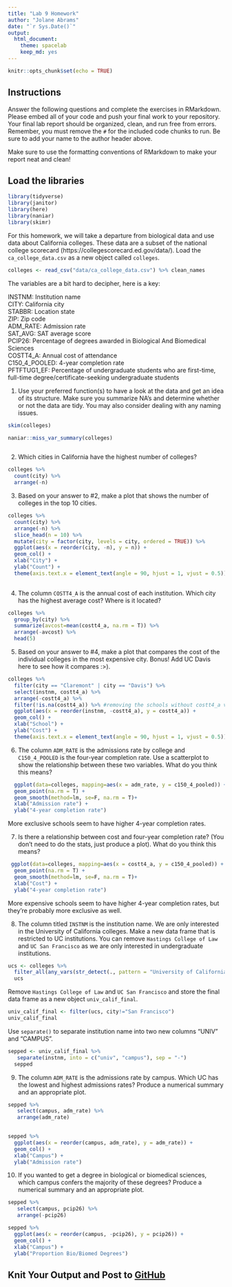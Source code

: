 ```yaml
---
title: "Lab 9 Homework"
author: "Jolane Abrams"
date: "`r Sys.Date()`"
output:
  html_document: 
    theme: spacelab
    keep_md: yes
---
```


```r
knitr::opts_chunk$set(echo = TRUE)
```

## Instructions
Answer the following questions and complete the exercises in RMarkdown. Please embed all of your code and push your final work to your repository. Your final lab report should be organized, clean, and run free from errors. Remember, you must remove the `#` for the included code chunks to run. Be sure to add your name to the author header above.  

Make sure to use the formatting conventions of RMarkdown to make your report neat and clean!  

## Load the libraries
```r
library(tidyverse)
library(janitor)
library(here)
library(naniar)
library(skimr)
``` 

For this homework, we will take a departure from biological data and use data about California colleges. These data are a subset of the national college scorecard (https://collegescorecard.ed.gov/data/). Load the `ca_college_data.csv` as a new object called `colleges`.
```r
colleges <- read_csv("data/ca_college_data.csv") %>% clean_names
```

The variables are a bit hard to decipher, here is a key:  

INSTNM: Institution name  
CITY: California city  
STABBR: Location state  
ZIP: Zip code  
ADM_RATE: Admission rate  
SAT_AVG: SAT average score  
PCIP26: Percentage of degrees awarded in Biological And Biomedical Sciences  
COSTT4_A: Annual cost of attendance  
C150_4_POOLED: 4-year completion rate  
PFTFTUG1_EF: Percentage of undergraduate students who are first-time, full-time degree/certificate-seeking undergraduate students  

1. Use your preferred function(s) to have a look at the data and get an idea of its structure. Make sure you summarize NA's and determine whether or not the data are tidy. You may also consider dealing with any naming issues.
```r
skim(colleges)
```

```r
naniar::miss_var_summary(colleges)
```

```r

```

2. Which cities in California have the highest number of colleges?
```r
colleges %>% 
  count(city) %>% 
  arrange(-n)
```

3. Based on your answer to #2, make a plot that shows the number of colleges in the top 10 cities.
```r
colleges %>% 
  count(city) %>% 
  arrange(-n) %>% 
  slice_head(n = 10) %>% 
  mutate(city = factor(city, levels = city, ordered = TRUE)) %>% 
  ggplot(aes(x = reorder(city, -n), y = n)) +
  geom_col() +
  xlab("City") +
  ylab("Count") +
  theme(axis.text.x = element_text(angle = 90, hjust = 1, vjust = 0.5))
  
```

4. The column `COSTT4_A` is the annual cost of each institution. Which city has the highest average cost? Where is it located?
```r
colleges %>%
  group_by(city) %>% 
  summarize(avcost=mean(costt4_a, na.rm = T)) %>% 
  arrange(-avcost) %>% 
  head(5)
```

5. Based on your answer to #4, make a plot that compares the cost of the individual colleges in the most expensive city. Bonus! Add UC Davis here to see how it compares :>).

```r
colleges %>% 
  filter(city == "Claremont" | city == "Davis") %>%
  select(instnm, costt4_a) %>% 
  arrange(-costt4_a) %>%
  filter(!is.na(costt4_a)) %>% #removing the schools without costt4_a values, since they can't be plotted
  ggplot(aes(x = reorder(instnm, -costt4_a), y = costt4_a)) + 
  geom_col() +
  xlab("School") +
  ylab("Cost") +
  theme(axis.text.x = element_text(angle = 90, hjust = 1, vjust = 0.5))
```

6. The column `ADM_RATE` is the admissions rate by college and `C150_4_POOLED` is the four-year completion rate. Use a scatterplot to show the relationship between these two variables. What do you think this means?
```r
  ggplot(data=colleges, mapping=aes(x = adm_rate, y = c150_4_pooled)) +
  geom_point(na.rm = T) +
  geom_smooth(method=lm, se=F, na.rm = T)+
  xlab("Admission rate") +
  ylab("4-year completion rate")
```
More exclusive schools seem to have higher 4-year completion rates.

7. Is there a relationship between cost and four-year completion rate? (You don't need to do the stats, just produce a plot). What do you think this means?
```r
 ggplot(data=colleges, mapping=aes(x = costt4_a, y = c150_4_pooled)) +
  geom_point(na.rm = T) +
  geom_smooth(method=lm, se=F, na.rm = T)+
  xlab("Cost") +
  ylab("4-year completion rate")
```
More expensive schools seem to have higher 4-year completion rates, but they're probably more exclusive as well. 

8. The column titled `INSTNM` is the institution name. We are only interested in the University of California colleges. Make a new data frame that is restricted to UC institutions. You can remove `Hastings College of Law` and `UC San Francisco` as we are only interested in undergraduate institutions.
```r
ucs <- colleges %>% 
  filter_all(any_vars(str_detect(., pattern = "University of California")))
  ucs
```

Remove `Hastings College of Law` and `UC San Francisco` and store the final data frame as a new object `univ_calif_final`.
```r
univ_calif_final <- filter(ucs, city!="San Francisco")
univ_calif_final
```

Use `separate()` to separate institution name into two new columns "UNIV" and "CAMPUS".
```r
sepped <- univ_calif_final %>% 
   separate(instnm, into = c("univ", "campus"), sep = "-")
  sepped
```

9. The column `ADM_RATE` is the admissions rate by campus. Which UC has the lowest and highest admissions rates? Produce a numerical summary and an appropriate plot.
```r
sepped %>% 
   select(campus, adm_rate) %>% 
   arrange(adm_rate)
  
```

```r

sepped %>% 
  ggplot(aes(x = reorder(campus, adm_rate), y = adm_rate)) + 
  geom_col() +
  xlab("Campus") +
  ylab("Admission rate") 
```

10. If you wanted to get a degree in biological or biomedical sciences, which campus confers the majority of these degrees? Produce a numerical summary and an appropriate plot.
```r
sepped %>% 
   select(campus, pcip26) %>% 
   arrange(-pcip26)
```

```r
sepped %>% 
  ggplot(aes(x = reorder(campus, -pcip26), y = pcip26)) + 
  geom_col() +
  xlab("Campus") +
  ylab("Proportion Bio/Biomed Degrees") 
```

## Knit Your Output and Post to [GitHub](https://github.com/FRS417-DataScienceBiologists)